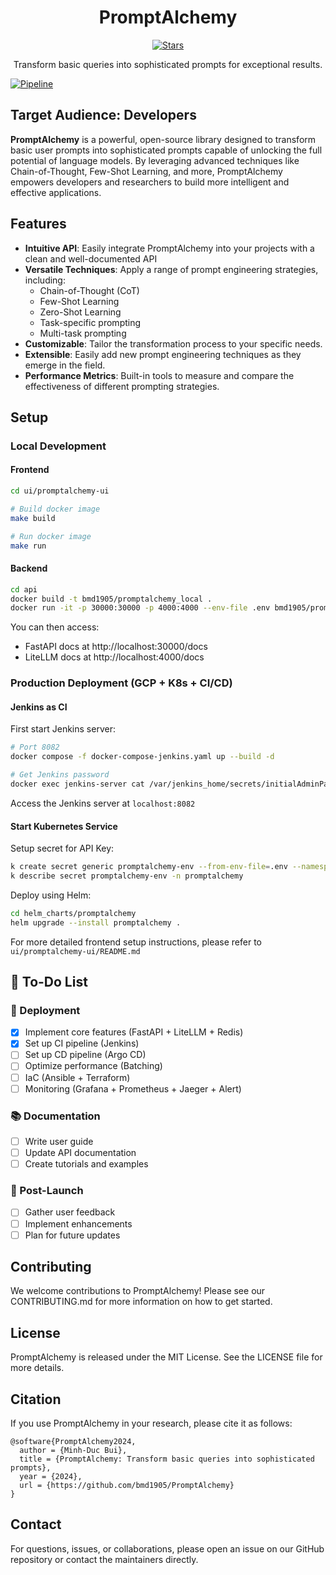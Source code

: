 

<div align="center">

# PromptAlchemy
[![Stars](https://img.shields.io/github/stars/bmd1905/PromptAlchemy.svg)](https://api.github.com/repos/bmd1905/PromptAlchemy)

 Transform basic queries into sophisticated prompts for exceptional results.

 </div>

 [![Pipeline](./assets/prompt_alchemy.png)](#features)

 ## Target Audience: Developers

**PromptAlchemy** is a powerful, open-source library designed to transform basic user prompts into sophisticated prompts capable of unlocking the full potential of language models. By leveraging advanced techniques like Chain-of-Thought, Few-Shot Learning, and more, PromptAlchemy empowers developers and researchers to build more intelligent and effective applications.


## Features

- **Intuitive API**: Easily integrate PromptAlchemy into your projects with a clean and well-documented API
- **Versatile Techniques**: Apply a range of prompt engineering strategies, including:
    - Chain-of-Thought (CoT)
    - Few-Shot Learning
    - Zero-Shot Learning
    - Task-specific prompting
    - Multi-task prompting
- **Customizable**: Tailor the transformation process to your specific needs.
- **Extensible**: Easily add new prompt engineering techniques as they emerge in the field.
- **Performance Metrics**: Built-in tools to measure and compare the effectiveness of different prompting strategies.


## Setup

### Local Development
#### Frontend
```bash
cd ui/promptalchemy-ui

# Build docker image
make build

# Run docker image
make run
```

#### Backend
```bash
cd api
docker build -t bmd1905/promptalchemy_local .
docker run -it -p 30000:30000 -p 4000:4000 --env-file .env bmd1905/promptalchemy_local
```

You can then access:
- FastAPI docs at http://localhost:30000/docs
- LiteLLM docs at http://localhost:4000/docs

### Production Deployment (GCP + K8s + CI/CD)

#### Jenkins as CI
First start Jenkins server:
```bash
# Port 8082
docker compose -f docker-compose-jenkins.yaml up --build -d

# Get Jenkins password
docker exec jenkins-server cat /var/jenkins_home/secrets/initialAdminPassword
```

Access the Jenkins server at `localhost:8082`

#### Start Kubernetes Service
Setup secret for API Key:
```bash
k create secret generic promptalchemy-env --from-env-file=.env --namespace promptalchemy
k describe secret promptalchemy-env -n promptalchemy
```

Deploy using Helm:
```bash
cd helm_charts/promptalchemy
helm upgrade --install promptalchemy .
```

For more detailed frontend setup instructions, please refer to `ui/promptalchemy-ui/README.md`


## 📝 To-Do List

### 🚀 Deployment
- [x] Implement core features (FastAPI + LiteLLM + Redis)
- [x] Set up CI pipeline (Jenkins)
- [ ] Set up CD pipeline (Argo CD)
- [ ] Optimize performance (Batching)
- [ ] IaC (Ansible + Terraform)
- [ ] Monitoring (Grafana + Prometheus + Jaeger + Alert)

### 📚 Documentation
- [ ] Write user guide
- [ ] Update API documentation
- [ ] Create tutorials and examples

### 🌟 Post-Launch
- [ ] Gather user feedback
- [ ] Implement enhancements
- [ ] Plan for future updates

## Contributing
We welcome contributions to PromptAlchemy! Please see our CONTRIBUTING.md for more information on how to get started.

## License
PromptAlchemy is released under the MIT License. See the LICENSE file for more details.

## Citation
If you use PromptAlchemy in your research, please cite it as follows:
```
@software{PromptAlchemy2024,
  author = {Minh-Duc Bui},
  title = {PromptAlchemy: Transform basic queries into sophisticated prompts},
  year = {2024},
  url = {https://github.com/bmd1905/PromptAlchemy}
}
```

## Contact
For questions, issues, or collaborations, please open an issue on our GitHub repository or contact the maintainers directly.
